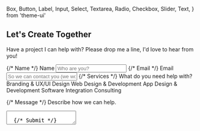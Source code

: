   Box,
  Button,
  Label,
  Input,
  Select,
  Textarea,
  Radio,
  Checkbox,
  Slider,
  Text,
} from 'theme-ui'

<!-- Page Content -->
## Let's Create Together

Have a project I can help with? Please drop me a line, I'd love to hear from you!

<!-- Netlify Form -->
<form
  name="contact"
  method="post"
  data-netlify="true"
  data-netlify-honeypot="bot-field"
>
  <input type="hidden" name="bot-field" />
  <input type="hidden" name="form-name" value="contact" />
  {/* Name */}
  <Label htmlFor='name'>Name</Label>
  <Input type="text" name="name" placeholder="Who are you?" required mb={3} />
  {/* Email */}
  <Label htmlFor='email'>Email</Label>
  <Input
    name="email"
    aria-describedby="email"
    label="Email"
    type="email"
    placeholder="So we can contact you (we won't aadd you to any lists)."
    required
    mb={3}
  />
  {/* Services */}
  <Text sx={{fontSize: 1, fontWeight: 'bold'}}>What do you need help with?</Text>
  <Box  mb={3}>
    <Label>
      <Checkbox name='service-app'/>Branding & UX/UI Design
    </Label>
    <Label>
      <Checkbox name='service-app'/>Web Design & Development
    </Label>
    <Label>
      <Checkbox name='service-app'/>App Design & Development
    </Label>
    <Label>
      <Checkbox name='service-app'/>Software Integration Consulting
    </Label>
  </Box>
  
  {/* Message */}
  <Label htmlFor='message'>Describe how we can help.</Label>
  <Textarea name="message" required mb={3}/>
  
  {/* Submit */}
  <Button mr={2}>Send</Button>
</form>